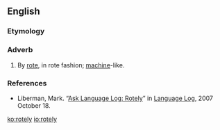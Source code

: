 ==English==

===Etymology===
{{suffix|en|rote|ly}}

===Adverb===
{{en-adv}}

# By [[rote]], in rote fashion; [[machine]]-like.

===References===
* Liberman, Mark. “[http://itre.cis.upenn.edu/~myl/languagelog/archives/005035.html Ask Language Log: Rotely]” in [[w:Language Log|Language Log]], 2007 October 18.

[[ko:rotely]]
[[io:rotely]]